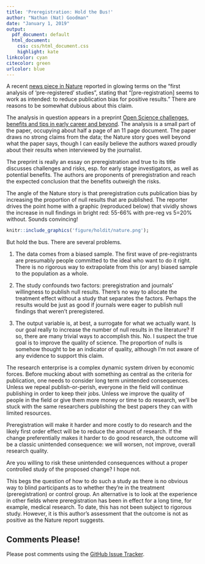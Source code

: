 ```yaml
---
title: 'Preregistration: Hold the Bus!'
author: "Nathan (Nat) Goodman"
date: "January 1, 2019"
output:
  pdf_document: default
  html_document:
    css: css/html_document.css
    highlight: kate
linkcolor: cyan
citecolor: green
urlcolor: blue
---
```


A recent [news piece in Nature](https://www.nature.com/articles/d41586-018-07118-1) reported in glowing terms on the “first analysis of ‘pre-registered’ studies”, stating that “[pre-registration] seems to work as intended: to reduce publication bias for positive results.” There are reasons to be somewhat dubious about this claim.

The analysis in question appears in a preprint [Open Science challenges, benefits and tips in early career and beyond](https://psyarxiv.com/3czyt/). The analysis is a small part of the paper, occupying about half a page of an 11 page document. The paper draws no strong claims from the data; the Nature story goes well beyond what the paper says, though I can easily believe the authors waxed proudly about their results when interviewed by the journalist.

The  preprint is really an essay on preregistration and true to its title discusses challenges and risks, esp. for early stage investigators, as well as potential benefits. The authors are proponents of preregistration and reach the expected conclusion that the benefits outweigh the risks.

The angle of the Nature story is that preregistration cuts publication bias by increasing the proportion of null results that are published. The reporter drives the point home with a graphic (reproduced below) that vividly shows the increase in null findings in bright red: 55-66% with pre-reg vs 5=20% without. Sounds convincing!

```r
knitr::include_graphics('figure/holdit/nature.png');
```

But hold the bus. There are several problems.
 
1.	The data comes from a biased sample. The first wave of pre-registrants are presumably people committed to the ideal who want to do it right. There is no rigorous way to extrapolate from this (or any) biased sample to the population as a whole.

2.	The study confounds two factors: preregistration and journals’ willingness to publish null results. There’s no way to allocate the treatment effect without a study that separates the factors. Perhaps the results would be just as good if journals were eager to publish null findings that weren’t preregistered.

3.	The output variable is, at best, a surrogate for what we actually want. Is our goal really to increase the number of null results in the literature? If so, there are many trivial ways to accomplish this. No. I suspect the true goal is to improve the quality of science. The proportion of nulls is somehow thought to be an indicator of quality, although I’m not aware of any evidence to support this claim.

The research enterprise is a complex dynamic system driven by economic forces. Before mucking about with something as central as the criteria for publication, one needs to consider long term unintended consequences. Unless we repeal publish-or-perish, everyone in the field will continue publishing in order to keep their jobs. Unless we improve the quality of people in the field or give them more money or time to do research, we’ll be stuck with the same researchers publishing the best papers they can with limited resources. 

Preregistration will make it harder and more costly to do research and the likely first order effect will be to reduce the amount of research. If the change preferentially makes it harder to do good research, the outcome will be a classic unintended consequence: we will worsen, not improve, overall research quality.

Are you willing to risk these unintended consequences without a proper controlled study of the proposed change? I hope not. 

This begs the question of how to do such a study as there is no obvious way to blind participants as to whether they’re in the treatment (preregistration) or control group. An alternative is to look at the experience in other fields where preregistration has been in effect for a long time, for example, medical research. To date, this has not been subject to rigorous study. However, it is this author’s assessment that the outcome is not as positive as the Nature report suggests.

## Comments Please!

Please post comments using the [GitHub Issue Tracker](https://github.com/natgoodman/pregr/issues).

